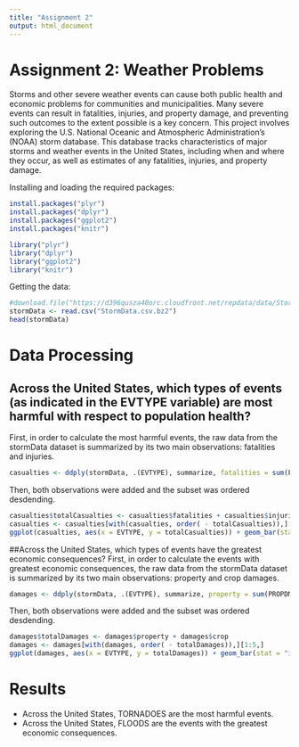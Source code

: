 ```yaml
---
title: "Assignment 2"
output: html_document
---
```


Assignment 2: Weather Problems
========================================================
Storms and other severe weather events can cause both public health and economic problems for communities and municipalities. Many severe events can result in fatalities, injuries, and property damage, and preventing such outcomes to the extent possible is a key concern.
This project involves exploring the U.S. National Oceanic and Atmospheric Administration's (NOAA) storm database. This database tracks characteristics of major storms and weather events in the United States, including when and where they occur, as well as estimates of any fatalities, injuries, and property damage.

Installing and loading the required packages:
```r
install.packages("plyr")
install.packages("dplyr")
install.packages("ggplot2")
install.packages("knitr")

library("plyr")
library("dplyr")
library("ggplot2")
library("knitr")
```

Getting the data:
```r
#download.file("https://d396qusza40orc.cloudfront.net/repdata/data/StormData.csv.bz2", "StormData.csv.bz2")
stormData <- read.csv("StormData.csv.bz2")
head(stormData)
```

# Data Processing
## Across the United States, which types of events (as indicated in the EVTYPE variable) are most harmful with respect to population health?
First, in order to calculate the most harmful events, the raw data from the stormData dataset is summarized by its two main observations: fatalities and injuries.
```r
casualties <- ddply(stormData, .(EVTYPE), summarize, fatalities = sum(FATALITIES), injuries = sum(INJURIES))
```
Then, both observations were added and the subset was ordered desdending.
```r
casualties$totalCasualties <- casualties$fatalities + casualties$injuries
casualties <- casualties[with(casualties, order( - totalCasualties)),][1:5,]
ggplot(casualties, aes(x = EVTYPE, y = totalCasualties)) + geom_bar(stat = "identity", fill = "light blue") + xlab("Event type") + ylab("Total casualties")
```

##Across the United States, which types of events have the greatest economic consequences?
First, in order to calculate the events with greatest economic consequences, the raw data from the stormData dataset is summarized by its two main observations: property and crop damages.
```r
damages <- ddply(stormData, .(EVTYPE), summarize, property = sum(PROPDMG), crop = sum(CROPDMG))
```
Then, both observations were added and the subset was ordered desdending.
```r
damages$totalDamages <- damages$property + damages$crop
damages <- damages[with(damages, order( - totalDamages)),][1:5,]
ggplot(damages, aes(x = EVTYPE, y = totalDamages)) + geom_bar(stat = "identity", fill = "light blue") + xlab("Event type") + ylab("Total damages ($)")
```

# Results 
- Across the United States, TORNADOES are the most harmful events.
- Across the United States, FLOODS are the events with the greatest economic consequences.